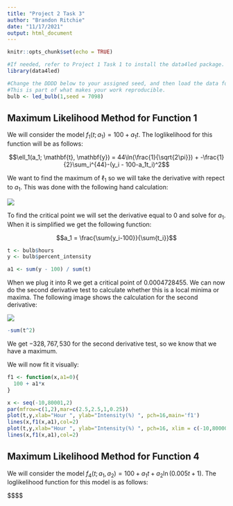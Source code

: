 ```yaml
---
title: "Project 2 Task 3"
author: "Brandon Ritchie"
date: "11/17/2021"
output: html_document
---
```


```r
knitr::opts_chunk$set(echo = TRUE)
```

```r
#If needed, refer to Project 1 Task 1 to install the data4led package.
library(data4led)

#Change the DDDD below to your assigned seed, and then load the data for that randomly selected bulb. 
#This is part of what makes your work reproducible.
bulb <- led_bulb(1,seed = 7098)
```

## Maximum Likelihood Method for Function 1

We will consider the model $f_1(t; a_1) = 100 + a_1t$. The loglikelihood for this function will be as follows:

$$\ell_1(a_1; \mathbf{t}, \mathbf{y}) = 44\ln(\frac{1}{\sqrt{2\pi}}) + -\frac{1}{2}\sum_i^{44}-(y_i - 100-a_1t_i)^2$$

We want to find the maximum of $\ell_1$ so we will take the derivative with repect to $a_1$. This was done with the following hand calculation:

![](first_deriv_1.jpg)

To find the critical point we will set the derivative equal to 0 and solve for $a_1$. When it is simplified we get the following function:

$$a_1 = \frac{\sum{y_i-100}}{\sum{t_i}}$$

```r
t <- bulb$hours
y <- bulb$percent_intensity

a1 <- sum(y - 100) / sum(t)
```

When we plug it into R we get a critical point of $0.0004728455$. We can now do the second derivative test to calculate whether this is a local minima or maxima. The following image shows the calculation for the second derivative:

![](second_deriv_1.jpg)

```r
-sum(t^2)
```

We get $-328,767,530$ for the second derivative test, so we know that we have a maximum.

We will now fit it visually:

```r
f1 <- function(x,a1=0){
  100 + a1*x
}

x <- seq(-10,80001,2)
par(mfrow=c(1,2),mar=c(2.5,2.5,1,0.25))
plot(t,y,xlab="Hour ", ylab="Intensity(%) ", pch=16,main='f1')
lines(x,f1(x,a1),col=2)
plot(t,y,xlab="Hour ", ylab="Intensity(%) ", pch=16, xlim = c(-10,80000),ylim = c(-10,120))
lines(x,f1(x,a1),col=2)

```

## Maximum Likelihood Method for Function 4

We will consider the model $f_4(t; a_1,a_2) = 100 + a_1t + a_2\ln(0.005t+1)$. The loglikelihood function for this model is as follows:

$$$$